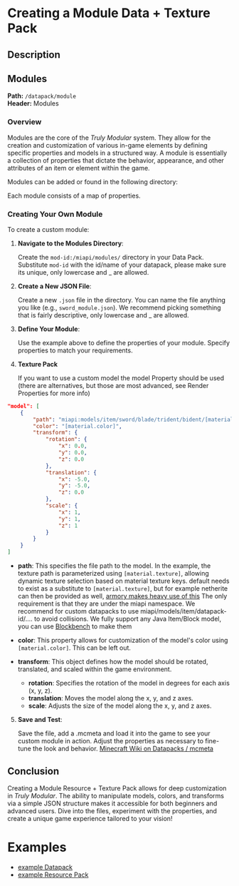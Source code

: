 # Creating a Module Data + Texture Pack

## Description

## Modules**Path:** `/datapack/module`  **Header:** Modules### OverviewModules are the core of the *Truly Modular* system. They allow for the creation and customization of various in-game elements by defining specific properties and models in a structured way. A module is essentially a collection of properties that dictate the behavior, appearance, and other attributes of an item or element within the game.Modules can be added or found in the following directory:Each module consists of a map of properties.### Creating Your Own ModuleTo create a custom module:1. **Navigate to the Modules Directory**:   Create the `mod-id:/miapi/modules/` directory in your Data Pack.   Substitute `mod-id` with the id/name of your datapack, please make sure its unique, only lowercase and _ are allowed.2. **Create a New JSON File**:   Create a new `.json` file in the directory. You can name the file anything you like (e.g., `sword_module.json`).    We recommend picking something that is fairly descriptive, only lowercase and _ are allowed.3. **Define Your Module**:   Use the example above to define the properties of your module.  Specify properties to match your requirements.4. **Texture Pack**      If you want to use a custom model the model Property should be used (there are alternatives, but those are most advanced, see Render Properties for more info)```json"model": [    {        "path": "miapi:models/item/sword/blade/trident/bident/[material.texture].json",        "color": "[material.color]",        "transform": {            "rotation": {                "x": 0.0,                "y": 0.0,                "z": 0.0            },            "translation": {                "x": -5.0,                "y": -5.0,                "z": 0.0            },            "scale": {                "x": 1,                "y": 1,                "z": 1            }        }    }]```- **path**: This specifies the file path to the model. In the example, the texture path is parameterized using `[material.texture]`, allowing dynamic texture selection based on material texture keys.  default needs to exist as a substitute to `[material.texture]`, but for example netherite can then be provided as well, [armory makes heavy use of this](https://github.com/Truly-Modular/Armory/tree/master/armory-common/src/main/resources/assets/miapi/models/item/armor/model/chest_front/base)  The only requirement is that they are under the miapi namespace.   We recommend for custom datapacks to use miapi/models/item/datapack-id/.... to avoid collisions.  We fully support any Java Item/Block model, you can use [Blockbench](https://web.blockbench.net/) to make them- **color**: This property allows for customization of the model's color using `[material.color]`. This can be left out.- **transform**: This object defines how the model should be rotated, translated, and scaled within the game environment.    - **rotation**: Specifies the rotation of the model in degrees for each axis (x, y, z).    - **translation**: Moves the model along the x, y, and z axes.    - **scale**: Adjusts the size of the model along the x, y, and z axes.5. **Save and Test**:   Save the file, add a .mcmeta and load it into the game to see your custom module in action. Adjust the properties as necessary to fine-tune the look and behavior.   [Minecraft Wiki on Datapacks / mcmeta](https://minecraft.wiki/w/Data_pack)## ConclusionCreating a Module Resource + Texture Pack allows for deep customization in *Truly Modular*. The ability to manipulate models, colors, and transforms via a simple JSON structure makes it accessible for both beginners and advanced users. Dive into the files, experiment with the properties, and create a unique game experience tailored to your vision!# Examples- [example Datapack](https://github.com/Truly-Modular/Modular-Item-API/blob/release/1.21-mojmaps/common/src/main/java/smartin/miapi/wiki/examples/module/example_module_datapack.zip)- [example Resource Pack](https://github.com/Truly-Modular/Modular-Item-API/blob/release/1.21-mojmaps/common/src/main/java/smartin/miapi/wiki/examples/module/example_module_resourcepack.zip)

